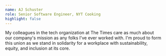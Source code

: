 ```yaml
---
name: AJ Schuster
role: Senior Software Engineer, NYT Cooking
highlight: false
---
```

My colleagues in the tech organization at The Times care as much about our company's mission as any folks I've ever worked with. I'm proud to form this union as we stand in solidarity for a workplace with sustainability, equity, and inclusion at its core.
